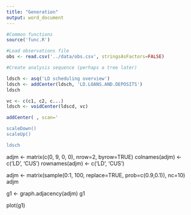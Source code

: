 ```yaml
---
title: "Generation"
output: word_document
---
```

```r
#Common functions
source('func.R')

#Load observations file
obs <- read.csv('../data/obs.csv', stringsAsFactors=FALSE)

#Create analysis sequence (perhaps a tree later)

ldsch <- asq('LD scheduling overview')
ldsch <- addCenter(ldsch, 'LD.LOANS.AND.DEPOSITS')
ldsch

vc <- c(c1, c2, c...)
ldsch <- voidCenter(ldscd, vc)

addCenter( , scan='

scaleDown()
scaleUp()

ldsch

```
adjm <- matrix(c(0, 9, 0, 0), nrow=2, byrow=TRUE)
colnames(adjm) <- c('LD', 'CUS')
rownames(adjm) <- c('LD', 'CUS')

adjm <- matrix(sample(0:1, 100, replace=TRUE, prob=c(0.9,0.1)), nc=10)
adjm

g1 <- graph.adjacency(adjm)
g1

plot(g1)
